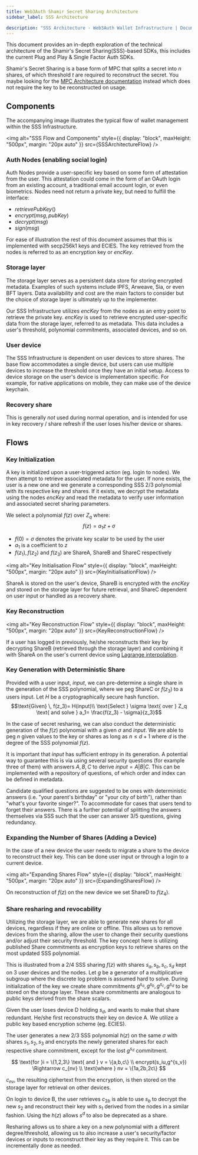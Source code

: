 ```yaml
---
title: Web3Auth Shamir Secret Sharing Architecture
sidebar_label: SSS Architecture

description: "SSS Architecture - Web3Auth Wallet Infrastructure | Documentation - Web3Auth"
---
```



This document provides an in-depth exploration of the technical architecture of the Shamir's Secret
Sharing(SSS)-based SDKs, this includes the current Plug and Play & Single Factor Auth SDKs.

Shamir's Secret Sharing is a base form of MPC that splits a secret into $n$ shares, of which
threshold $t$ are required to reconstruct the secret. You maybe looking for the
[MPC Architecture documentation](/infrastructure/mpc-architecture/) instead which does not require
the key to be reconstructed on usage.

## Components

The accompanying image illustrates the typical flow of wallet management within the SSS
Infrastructure.

<img
  alt="SSS Flow and Components"
  style={{ display: "block", maxHeight: "500px", margin: "20px auto" }}
  src={SSSArchitectureFlow}
/>

### Auth Nodes (enabling social login)

Auth Nodes provide a user-specific key based on some form of attestation from the user. This
attestation could come in the form of an OAuth login from an existing account, a traditional email
account login, or even biometrics. Nodes need not return a private key, but need to fulfill the
interface:

- $retrievePubKey()$
- $encrypt(msg, pubKey)$
- $decrypt(msg)$
- $sign(msg)$

For ease of illustration the rest of this document assumes that this is implemented with secp256k1
keys and ECIES. The key retrieved from the nodes is referred to as an encryption key or $encKey$.

### Storage layer

The storage layer serves as a persistent data store for storing encrypted metadata. Examples of such
systems include IPFS, Arweave, Sia, or even BFT layers. Data availability and cost are the main
factors to consider but the choice of storage layer is ultimately up to the implementer.

Our SSS Infrastructure utilizes $encKey$ from the nodes as an entry point to retrieve the private
key. $encKey$ is used to retrieve encrypted user-specific data from the storage layer, referred to
as metadata. This data includes a user's threshold, polynomial commitments, associated devices, and
so on.

### User device

The SSS Infrastructure is dependent on user devices to store shares. The base flow accommodates a
single device, but users can use multiple devices to increase the threshold once they have an
initial setup. Access to device storage on the user's device is implementation specific. For
example, for native applications on mobile, they can make use of the device keychain.

### Recovery share

This is generally _not_ used during normal operation, and is intended for use in key recovery /
share refresh if the user loses his/her device or shares.

## Flows

### Key Initialization

A key is initialized upon a user-triggered action (eg. login to nodes). We then attempt to retrieve
associated metadata for the user. If none exists, the user is a new one and we generate a
corresponding SSS 2/3 polynomial with its respective key and shares. If it exists, we decrypt the
metadata using the nodes $encKey$ and read the metadata to verify user information and associated
secret sharing parameters.

We select a polynomial $f(z)$ over $Z_q$ where: $$f(z) = a_1z + \sigma$$

- $f(0) = \sigma$ denotes the private key scalar to be used by the user
- $a_1$ is a coefficient to $z$
- $f(z_1),f(z_2)$ and $f(z_3)$ are ShareA, ShareB and ShareC respectively

<img
  alt="Key Initialisation Flow"
  style={{ display: "block", maxHeight: "500px", margin: "20px auto" }}
  src={KeyInitialisationFlow}
/>

ShareA is stored on the user's device, ShareB is encrypted with the $encKey$ and stored on the
storage layer for future retrieval, and ShareC dependent on user input or handled as a recovery
share.

### Key Reconstruction

<img
  alt="Key Reconstruction Flow"
  style={{ display: "block", maxHeight: "500px", margin: "20px auto" }}
  src={KeyReconstructionFlow}
/>

If a user has logged in previously, he/she reconstructs their key by decrypting ShareB (retrieved
through the storage layer) and combining it with ShareA on the user's current device using
[Lagrange interpolation](https://brilliant.org/wiki/lagrange-interpolation/#:~:text=Lagrange%20Interpolation,proof%20of%20the%20theorem%20below).

### Key Generation with Deterministic Share

Provided with a user input, $input$, we can pre-determine a single share in the generation of the
SSS polynomial, where we peg ShareC or $f(z_3)$ to a users input. Let $H$ be a cryptographically
secure hash function.
$$\text{Given} \, f(z_3)= H(input)\\ \text{Select } \sigma \text{ over } Z_q \text{ and solve } a_1= \frac{f(z_3) - \sigma}{z_3}$$

In the case of secret resharing, we can also conduct the deterministic generation of the $f(z)$
polynomial with a given $\sigma$ and $input$. We are able to peg $n$ given values to the key or
shares as long as $n\le d + 1$ where $d$ is the degree of the SSS polynomial $f(z)$.

It is important that $input$ has sufficient entropy in its generation. A potential way to guarantee
this is via using several security questions (for example three of them) with answers $A,B,C$ to
derive $input = A|B|C$. This can be implemented with a repository of questions, of which order and
index can be defined in metadata.

Candidate qualified questions are suggested to be ones with deterministic answers (i.e. "your
parent's birthday" or "your city of birth"), rather than "what's your favorite singer?". To
accommodate for cases that users tend to forget their answers. There is a further potential of
splitting the answers themselves via SSS such that the user can answer 3/5 questions, giving
redundancy.

### Expanding the Number of Shares (Adding a Device)

In the case of a new device the user needs to migrate a share to the device to reconstruct their
key. This can be done user input or through a login to a current device.

<img
  alt="Expanding Shares Flow"
  style={{ display: "block", maxHeight: "500px", margin: "20px auto" }}
  src={ExpandingSharesFlow}
/>

On reconstruction of $f(z)$ on the new device we set ShareD to $f(z_4)$.

### Share resharing and revocability

Utilizing the storage layer, we are able to generate new shares for all devices, regardless if they
are online or offline. This allows us to remove devices from the sharing, allow the user to change
their security questions and/or adjust their security threshold. The key concept here is utilizing
published Share commitments as encryption keys to retrieve shares on the most updated SSS
polynomial.

This is illustrated from a 2/4 SSS sharing $f(z)$ with shares $s_a, s_b, s_c, s_d$ kept on 3 user
devices and the nodes. Let $g$ be a generator of a multiplicative subgroup where the discrete log
problem is assumed hard to solve. During initialization of the key we create share commitments
$g^{s_a}, g^{s_b}, g^{s_c}, g^{s_d}$ to be stored on the storage layer. These share commitments are
analogous to public keys derived from the share scalars.

Given the user loses device D holding $s_d$, and wants to make that share redundant. He/she first
reconstructs their key on device A. We utilize a public key based encryption scheme (eg. ECIES).

The user generates a new 2/3 SSS polynomial $h(z)$ on the same $\sigma$ with shares $s_1, s_2, s_3$
and encrypts the newly generated shares for each respective share commitment, except for the lost
$g^{s_d}$ commitment.

$$
\text{for }i = \{1,2,3\}  \text{ and } v = \{a,b,c\} \\   encrypt(s_iu,g^{s_v}) \Rightarrow c_{nv} \\
\text{where } nv = \{1a,2b,2c\}
$$

$c_{nv}$, the resulting ciphertext from the encryption, is then stored on the storage layer for
retrieval on other devices.

On login to device B, the user retrieves $c_{2b}$ is able to use $s_b$ to decrypt the new $s_2$ and
reconstruct their key with $s_1$ derived from the nodes in a similar fashion. Using the $h(z)$
allows $s^d$ to also be deprecated as a share.

Resharing allows us to share a key on a new polynomial with a different degree/threshold, allowing
us to also increase a user's security/factor devices or inputs to reconstruct their key as they
require it. This can be incrementally done as needed.
